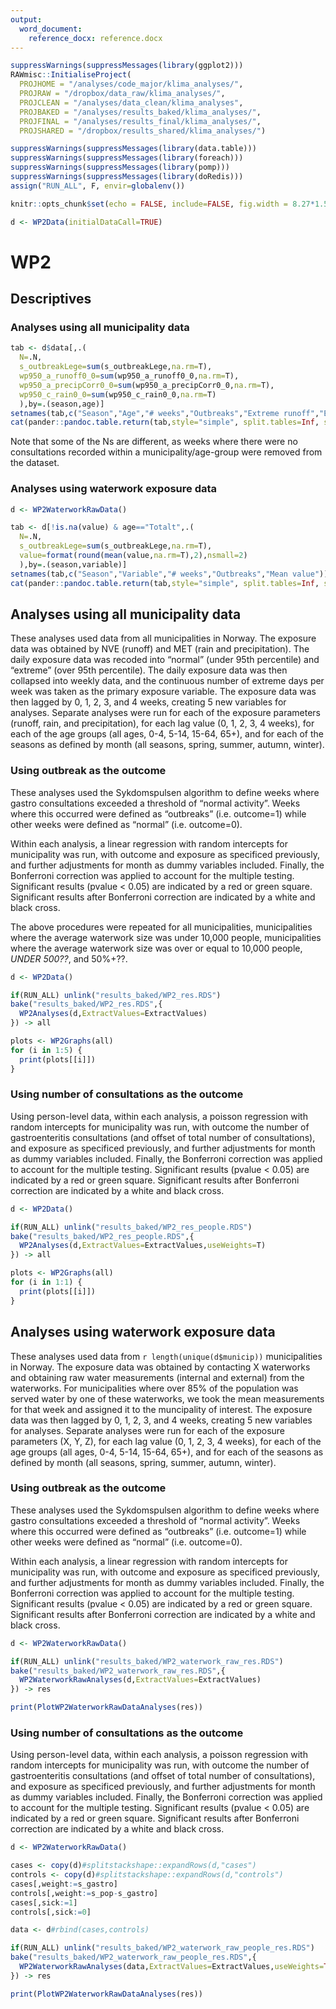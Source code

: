 ```yaml
---
output:
  word_document: 
    reference_docx: reference.docx
---
```


```r
suppressWarnings(suppressMessages(library(ggplot2)))
RAWmisc::InitialiseProject(
  PROJHOME = "/analyses/code_major/klima_analyses/",
  PROJRAW = "/dropbox/data_raw/klima_analyses/",
  PROJCLEAN = "/analyses/data_clean/klima_analyses",
  PROJBAKED = "/analyses/results_baked/klima_analyses/",
  PROJFINAL = "/analyses/results_final/klima_analyses/",
  PROJSHARED = "/dropbox/results_shared/klima_analyses/")

suppressWarnings(suppressMessages(library(data.table)))
suppressWarnings(suppressMessages(library(foreach)))
suppressWarnings(suppressMessages(library(pomp)))
suppressWarnings(suppressMessages(library(doRedis)))
assign("RUN_ALL", F, envir=globalenv())

knitr::opts_chunk$set(echo = FALSE, include=FALSE, fig.width = 8.27*1.5, fig.height = 5.845*1.5)

d <- WP2Data(initialDataCall=TRUE)
```

# WP2

## Descriptives

### Analyses using all municipality data 

```r
tab <- d$data[,.(
  N=.N,
  s_outbreakLege=sum(s_outbreakLege,na.rm=T),
  wp950_a_runoff0_0=sum(wp950_a_runoff0_0,na.rm=T),
  wp950_a_precipCorr0_0=sum(wp950_a_precipCorr0_0,na.rm=T),
  wp950_c_rain0_0=sum(wp950_c_rain0_0,na.rm=T)
  ),by=.(season,age)]
setnames(tab,c("Season","Age","# weeks","Outbreaks","Extreme runoff","Extreme precip","Extreme rain"))
cat(pander::pandoc.table.return(tab,style="simple", split.tables=Inf, split.cells=Inf))
```

Note that some of the Ns are different, as weeks where there were no consultations recorded within a municipality/age-group were removed from the dataset.

### Analyses using waterwork exposure data

```r
d <- WP2WaterworkRawData()

tab <- d[!is.na(value) & age=="Totalt",.(
  N=.N,
  s_outbreakLege=sum(s_outbreakLege,na.rm=T),
  value=format(round(mean(value,na.rm=T),2),nsmall=2)
  ),by=.(season,variable)]
setnames(tab,c("Season","Variable","# weeks","Outbreaks","Mean value"))
cat(pander::pandoc.table.return(tab,style="simple", split.tables=Inf, split.cells=Inf))
```

## Analyses using all municipality data

These analyses used data from all municipalities in Norway. The exposure data was obtained by NVE (runoff) and MET (rain and precipitation). The daily exposure data was recoded into "normal" (under 95th percentile) and "extreme" (over 95th percentile). The daily exposure data was then collapsed into weekly data, and the continuous number of extreme days per week was taken as the primary exposure variable. The exposure data was then lagged by 0, 1, 2, 3, and 4 weeks, creating 5 new variables for analyses. Separate analyses were run for each of the exposure parameters (runoff, rain, and precipitation), for each lag value (0, 1, 2, 3, 4 weeks), for each of the age groups (all ages, 0-4, 5-14, 15-64, 65+), and for each of the seasons as defined by month (all seasons, spring, summer, autumn, winter).

### Using outbreak as the outcome

These analyses used the Sykdomspulsen algorithm to define weeks where gastro consultations exceeded a threshold of "normal activity". Weeks where this occurred were defined as "outbreaks" (i.e. outcome=1) while other weeks were defined as "normal" (i.e. outcome=0).

Within each analysis, a linear regression with random intercepts for municipality was run, with outcome and exposure as specificed previously, and further adjustments for month as dummy variables included. Finally, the Bonferroni correction was applied to account for the multiple testing. Significant results (pvalue < 0.05) are indicated by a red or green square. Significant results after Bonferroni correction are indicated by a white and black cross.

The above procedures were repeated for all municipalities, municipalities where the average waterwork size was under 10,000 people, municipalities where the average waterwork size was over or equal to 10,000 people, *UNDER 500??*, and 50%+??.

```r
d <- WP2Data()

if(RUN_ALL) unlink("results_baked/WP2_res.RDS")
bake("results_baked/WP2_res.RDS",{
  WP2Analyses(d,ExtractValues=ExtractValues)
}) -> all
```

```r
plots <- WP2Graphs(all)
for (i in 1:5) {
  print(plots[[i]])
}
```

### Using number of consultations as the outcome

Using person-level data, within each analysis, a poisson regression with random intercepts for municipality was run, with outcome the number of gastroenteritis consultations (and offset of total number of consultations), and exposure as specificed previously, and further adjustments for month as dummy variables included. Finally, the Bonferroni correction was applied to account for the multiple testing. Significant results (pvalue < 0.05) are indicated by a red or green square. Significant results after Bonferroni correction are indicated by a white and black cross.

```r
d <- WP2Data()

if(RUN_ALL) unlink("results_baked/WP2_res_people.RDS")
bake("results_baked/WP2_res_people.RDS",{
  WP2Analyses(d,ExtractValues=ExtractValues,useWeights=T)
}) -> all
```

```r
plots <- WP2Graphs(all)
for (i in 1:1) {
  print(plots[[i]])
}
```

## Analyses using waterwork exposure data

These analyses used data from `r length(unique(d$municip))` municipalities in Norway. The exposure data was obtained by contacting X waterworks and obtaining raw water measurements (internal and external) from the waterworks. For municipalities where over 85% of the population was served water by one of these waterworks, we took the mean measurements for that week and assigned it to the muncipality of interest. The exposure data was then lagged by 0, 1, 2, 3, and 4 weeks, creating 5 new variables for analyses. Separate analyses were run for each of the exposure parameters (X, Y, Z), for each lag value (0, 1, 2, 3, 4 weeks), for each of the age groups (all ages, 0-4, 5-14, 15-64, 65+), and for each of the seasons as defined by month (all seasons, spring, summer, autumn, winter).

### Using outbreak as the outcome

These analyses used the Sykdomspulsen algorithm to define weeks where gastro consultations exceeded a threshold of "normal activity". Weeks where this occurred were defined as "outbreaks" (i.e. outcome=1) while other weeks were defined as "normal" (i.e. outcome=0).

Within each analysis, a linear regression with random intercepts for municipality was run, with outcome and exposure as specificed previously, and further adjustments for month as dummy variables included. Finally, the Bonferroni correction was applied to account for the multiple testing. Significant results (pvalue < 0.05) are indicated by a red or green square. Significant results after Bonferroni correction are indicated by a white and black cross.

```r
d <- WP2WaterworkRawData()

if(RUN_ALL) unlink("results_baked/WP2_waterwork_raw_res.RDS")
bake("results_baked/WP2_waterwork_raw_res.RDS",{
  WP2WaterworkRawAnalyses(d,ExtractValues=ExtractValues)
}) -> res
```

```r
print(PlotWP2WaterworkRawDataAnalyses(res))
```


### Using number of consultations as the outcome

Using person-level data, within each analysis, a poisson regression with random intercepts for municipality was run, with outcome the number of gastroenteritis consultations (and offset of total number of consultations), and exposure as specificed previously, and further adjustments for month as dummy variables included. Finally, the Bonferroni correction was applied to account for the multiple testing. Significant results (pvalue < 0.05) are indicated by a red or green square. Significant results after Bonferroni correction are indicated by a white and black cross.


```r
d <- WP2WaterworkRawData()

cases <- copy(d)#splitstackshape::expandRows(d,"cases")
controls <- copy(d)#splitstackshape::expandRows(d,"controls")
cases[,weight:=s_gastro]
controls[,weight:=s_pop-s_gastro]
cases[,sick:=1]
controls[,sick:=0]

data <- d#rbind(cases,controls)

if(RUN_ALL) unlink("results_baked/WP2_waterwork_raw_people_res.RDS")
bake("results_baked/WP2_waterwork_raw_people_res.RDS",{
  WP2WaterworkRawAnalyses(data,ExtractValues=ExtractValues,useWeights=TRUE)
}) -> res
```

```r
print(PlotWP2WaterworkRawDataAnalyses(res))
```


